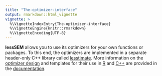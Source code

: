 ---
title: "The-optimizer-interface"
output: rmarkdown::html_vignette
vignette: >
  %\VignetteIndexEntry{The-optimizer-interface}
  %\VignetteEngine{knitr::rmarkdown}
  %\VignetteEncoding{UTF-8}
---



**lessSEM** allows you to use its optimizers for your own functions or packages.
To this end, the optimizers are implemented in a separate header-only
C++ library called [lesstimate](https://jhorzek.github.io/lesstimate/). 
More information on the [optimizer design](https://jhorzek.github.io/lesstimate/03-The%20Optimizer%20Design/)
and templates for their use in [R](https://github.com/jhorzek/lesstimateTemplateR)
and [C++](https://github.com/jhorzek/lesstimateTemplateCpp) are provided in the 
[documentation](https://jhorzek.github.io/lesstimate/).
